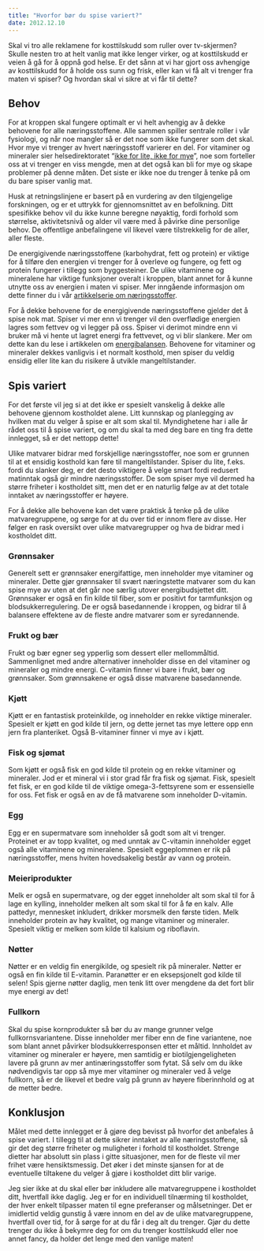 ```yaml
---
title: "Hvorfor bør du spise variert?"
date: 2012.12.10
---
```


Skal vi tro alle reklamene for kosttilskudd som ruller over tv-skjermen? Skulle nesten tro at helt vanlig mat ikke lenger virker, og at kosttilskudd er veien å gå for å oppnå god helse. Er det sånn at vi har gjort oss avhengige av kosttilskudd for å holde oss sunn og frisk, eller kan vi få alt vi trenger fra maten vi spiser? Og hvordan skal vi sikre at vi får til dette?

## Behov

For at kroppen skal fungere optimalt er vi helt avhengig av å dekke behovene for alle næringsstoffene. Alle sammen spiller sentrale roller i vår fysiologi, og når noe mangler så er det noe som ikke fungerer som det skal. Hvor mye vi trenger av hvert næringsstoff varierer en del. For vitaminer og mineraler sier helsedirektoratet "[ikke for lite, ikke for mye](http://www.matportalen.no/kosthold_og_helse/tema/naringsstoffer/vitaminer_og_mineraler__ikke_for_lite_ikke_for_mye)", noe som forteller oss at vi trenger en viss mengde, men at det også kan bli for mye og skape problemer på denne måten. Det siste er ikke noe du trenger å tenke på om du bare spiser vanlig mat.

Husk at retningslinjene er basert på en vurdering av den tilgjengelige forskningen, og er et uttrykk for gjennomsnittet av en befolkning. Ditt spesifikke behov vil du ikke kunne beregne nøyaktig, fordi forhold som størrelse, aktivitetsnivå og alder vil være med å påvirke dine personlige behov. De offentlige anbefalingene vil likevel være tilstrekkelig for de aller, aller fleste.

De energigivende næringsstoffene (karbohydrat, fett og protein) er viktige for å tilføre den energien vi trenger for å overleve og fungere, og fett og protein fungerer i tillegg som byggesteiner. De ulike vitaminene og mineralene har viktige funksjoner overalt i kroppen, blant annet for å kunne utnytte oss av energien i maten vi spiser. Mer inngående informasjon om dette finner du i vår [artikkelserie om næringsstoffer](../naeringsstoffer.qmd).

For å dekke behovene for de energigivende næringsstoffene gjelder det å spise nok mat. Spiser vi mer enn vi trenger vil den overflødige energien lagres som fettvev og vi legger på oss. Spiser vi derimot mindre enn vi bruker må vi hente ut lagret energi fra fettvevet, og vi blir slankere. Mer om dette kan du lese i artikkelen om [energibalansen](brokenlink/energibalansen/). Behovene for vitaminer og mineraler dekkes vanligvis i et normalt kosthold, men spiser du veldig ensidig eller lite kan du risikere å utvikle mangeltilstander.

## Spis variert

For det første vil jeg si at det ikke er spesielt vanskelig å dekke alle behovene gjennom kostholdet alene. Litt kunnskap og planlegging av hvilken mat du velger å spise er alt som skal til. Myndighetene har i alle år rådet oss til å spise variert, og om du skal ta med deg bare en ting fra dette innlegget, så er det nettopp dette!

Ulike matvarer bidrar med forskjellige næringsstoffer, noe som er grunnen til at et ensidig kosthold kan føre til mangeltilstander. Spiser du lite, f.eks. fordi du slanker deg, er det desto viktigere å velge smart fordi redusert matinntak også gir mindre næringsstoffer. De som spiser mye vil dermed ha større friheter i kostholdet sitt, men det er en naturlig følge av at det totale inntaket av næringsstoffer er høyere.

For å dekke alle behovene kan det være praktisk å tenke på de ulike matvaregruppene, og sørge for at du over tid er innom flere av disse. Her følger en rask oversikt over ulike matvaregrupper og hva de bidrar med i kostholdet ditt.

### Grønnsaker

Generelt sett er grønnsaker energifattige, men inneholder mye vitaminer og mineraler. Dette gjør grønnsaker til svært næringstette matvarer som du kan spise mye av uten at det går noe særlig utover energibudsjettet ditt. Grønnsaker er også en fin kilde til fiber, som er positivt for tarmfunksjon og blodsukkerregulering. De er også basedannende i kroppen, og bidrar til å balansere effektene av de fleste andre matvarer som er syredannende.

### Frukt og bær

Frukt og bær egner seg ypperlig som dessert eller mellommåltid. Sammenlignet med andre alternativer inneholder disse en del vitaminer og mineraler og mindre energi. C-vitamin finner vi bare i frukt, bær og grønnsaker. Som grønnsakene er også disse matvarene basedannende.

### Kjøtt

Kjøtt er en fantastisk proteinkilde, og inneholder en rekke viktige mineraler. Spesielt er kjøtt en god kilde til jern, og dette jernet tas mye lettere opp enn jern fra planteriket. Også B-vitaminer finner vi mye av i kjøtt.

### Fisk og sjømat

Som kjøtt er også fisk en god kilde til protein og en rekke vitaminer og mineraler. Jod er et mineral vi i stor grad får fra fisk og sjømat. Fisk, spesielt fet fisk, er en god kilde til de viktige omega-3-fettsyrene som er essensielle for oss. Fet fisk er også en av de få matvarene som inneholder D-vitamin.

### Egg

Egg er en supermatvare som inneholder så godt som alt vi trenger. Proteinet er av topp kvalitet, og med unntak av C-vitamin inneholder egget også alle vitaminene og mineralene. Spesielt eggeplommen er rik på næringsstoffer, mens hviten hovedsakelig består av vann og protein.

### Meieriprodukter

Melk er også en supermatvare, og der egget inneholder alt som skal til for å lage en kylling, inneholder melken alt som skal til for å fø en kalv. Alle pattedyr, mennesket inkludert, drikker morsmelk den første tiden. Melk inneholder protein av høy kvalitet, og mange vitaminer og mineraler. Spesielt viktig er melken som kilde til kalsium og riboflavin.

### Nøtter

Nøtter er en veldig fin energikilde, og spesielt rik på mineraler. Nøtter er også en fin kilde til E-vitamin. Paranøtter er en eksepsjonelt god kilde til selen! Spis gjerne nøtter daglig, men tenk litt over mengdene da det fort blir mye energi av det!

### Fullkorn

Skal du spise kornprodukter så bør du av mange grunner velge fullkornsvariantene. Disse inneholder mer fiber enn de fine variantene, noe som blant annet påvirker blodsukkerresponsen etter et måltid. Innholdet av vitaminer og mineraler er høyere, men samtidig er biotilgjengeligheten lavere på grunn av mer antinæringsstoffer som fytat. Så selv om du ikke nødvendigvis tar opp så mye mer vitaminer og mineraler ved å velge fullkorn, så er de likevel et bedre valg på grunn av høyere fiberinnhold og at de metter bedre.

## Konklusjon

Målet med dette innlegget er å gjøre deg bevisst på hvorfor det anbefales å spise variert. I tillegg til at dette sikrer inntaket av alle næringsstoffene, så gir det deg større friheter og muligheter i forhold til kostholdet. Strenge dietter har absolutt sin plass i gitte situasjoner, men for de fleste vil mer frihet være hensiktsmessig. Det øker i det minste sjansen for at de eventuelle tiltakene du velger å gjøre i kostholdet ditt blir varige.

Jeg sier ikke at du skal eller bør inkludere alle matvaregruppene i kostholdet ditt, hvertfall ikke daglig. Jeg er for en individuell tilnærming til kostholdet, der hver enkelt tilpasser maten til egne preferanser og målsetninger. Det er imidlertid veldig gunstig å være innom en del av de ulike matvaregruppene, hvertfall over tid, for å sørge for at du får i deg alt du trenger. Gjør du dette trenger du ikke å bekymre deg for om du trenger kosttilskudd eller noe annet fancy, da holder det lenge med den vanlige maten!
